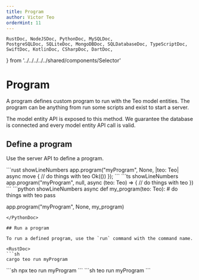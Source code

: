 ```yaml
---
title: Program
author: Victor Teo
orderHint: 11
---
```


    RustDoc, NodeJSDoc, PythonDoc, MySQLDoc,
    PostgreSQLDoc, SQLiteDoc, MongoDBDoc, SQLDatabaseDoc, TypeScriptDoc,
    SwiftDoc, KotlinDoc, CSharpDoc, DartDoc,
} from '../../../../../shared/components/Selector'

# Program

A program defines custom program to run with the Teo model entities. The 
program can be anything from run some scripts and exist to start a server.

The model entity API is exposed to this method. We guarantee the database
is connected and every model entity API call is valid.

## Define a program

Use the server API to define a program.

<RustDoc>
```rust showLineNumbers
app.program("myProgram", None, |teo: Teo| async move {
  // do things with teo
Ok(())
});
```
</RustDoc>
<NodeJSDoc>
```ts showLineNumbers
app.program("myProgram", null, async (teo: Teo) => {
  // do things with teo
})
```
</NodeJSDoc>
<PythonDoc>
```python showLineNumbers
async def my_program(teo: Teo):
  # do things with teo
  pass

app.program("myProgram", None, my_program)
```
</PythonDoc>

## Run a program

To run a defined program, use the `run` command with the command name.

<RustDoc>
```sh
cargo teo run myProgram
```
</RustDoc>
<NodeJSDoc>
```sh
npx teo run myProgram
```
</NodeJSDoc>
<PythonDoc>
```sh
teo run myProgram
```
</PythonDoc>

<PrevNext />